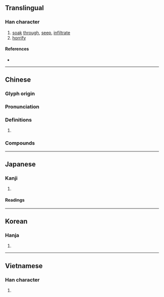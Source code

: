{{also|渗}}
{{character info/new}}
==Translingual==

===Han character===
{{Han char|rn=85|rad=水|as=11|sn=14|four=33122|canj=EIIH|ids=⿰氵參}}

# [[soak]] [[through]], [[seep]], [[infiltrate]]
# [[horrify]]

====References====
* {{Han ref|kx=0643.350|dkj=18081|dj=1051.130|hdz=31734.030|uh=6EF2|ud=28402|bh=BAAF|bd=47791}}

----

==Chinese==
{{zh-forms|s=渗}}

===Glyph origin===
{{Han etym}}

===Pronunciation===
{{zh-pron
|m=shèn
|m-s=
|c=sam3
|c-t=
|g=
|h=pfs=
|j=
|mb=
|md=
|mn=siàm/sìm
|mn_note=siàm - vernacular; sìm - literary
|mn-t=
|w=
|x=
|mc=y
|oc=y
|cat=v
}}

===Definitions===
{{zh-hanzi}}

# {{rfdef|zh}}

===Compounds===
{{zh-der|滲透|反滲透|偽裝滲透|滲水|滲漉|滲溝|海上滲透|滲入|滲漏|滲坑|滲出|滲瀨}}

----

==Japanese==

===Kanji===
{{ja-kanji|grade=|rs=水11}}

# {{defn|lang=ja|sort=水11}}

====Readings====
{{ja-readings
|goon=しん<しむ
|kanon=しん<しむ
|kun=にじ-む, し-みる
}}

----

==Korean==

===Hanja===
{{ko-hanja|hangeul=참|eumhun=}}

# {{defn|lang=ko|sort=水11}}

----

==Vietnamese==

===Han character===
{{vi-hantu|rs=水11|rướm}}

# {{defn|lang=vi|sort=水11}}